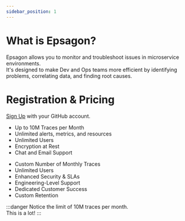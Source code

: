 ```yaml
---
sidebar_position: 1
---
```


# What is Epsagon?

Epsagon allows you to monitor and troubleshoot issues in microservice environments. <br />
It's designed to make Dev and Ops teams more efficient by identifying problems, correlating data, and finding root causes.

# Registration & Pricing

[Sign Up](https://app.epsagon.com/login) with your GitHub account.


<Tabs>
  <TabItem value="free" label="Free" default>
    <ul>
        <li> Up to 10M Traces per Month </li>
        <li> Unlimited alerts, metrics, and resources </li>
        <li> Unlimited Users </li>
        <li> Encryption at Rest </li>
        <li> Chat and Email Support </li>
    </ul>
  </TabItem>
  <TabItem value="enterprise" label="Enterprise">
    <ul>
        <li> Custom Number of Monthly Traces </li>
        <li> Unlimited Users </li>
        <li> Enhanced Security & SLAs </li>
        <li> Engineering-Level Support </li>
        <li> Dedicated Customer Success </li>
        <li> Custom Retention </li>
    </ul>
  </TabItem>
</Tabs>

:::danger
Notice the limit of 10M traces per month. <br />
This is a lot!
:::